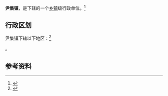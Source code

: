 {{中国乡级行政区|37/15/26/102/000}}

'''尹集镇'''，是{{PRC admin/fullname|37/15/26/102/000|3}}下辖的一个[[乡镇|乡镇]]级行政单位。<ref>{{PRC admin/ref sgc|{{PRC admin/parent|37/15/26/102/000}}}}</ref>

== 行政区划 ==

尹集镇下辖以下地区：<ref>{{PRC admin/ref sgc|37/15/26/102/000}}</ref>

{{PRC admin/children|37/15/26/102/000}}。

== 参考资料 ==

{{reflist}}

{{行政区划小作品}}
{{PRC admin/navcat|37/15/26/102/000}}